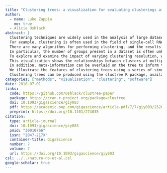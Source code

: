 ```yaml
---
title: "Clustering trees: a visualization for evaluating clusterings at multiple resolutions"
author:
  - name: Luke Zappia
    me: true
  - Alicia Oshlack
abstract: |
  Clustering techniques are widely used in the analysis of large datasets to group together samples with similar properties.
  For example, clustering is often used in the field of single-cell RNA-sequencing in order to identify different cell types present in a tissue sample.
  There are many algorithms for performing clustering, and the results can vary substantially.
  In particular, the number of groups present in a dataset is often unknown, and the number of clusters identified by an algorithm can change based on the parameters used.
  To explore and examine the impact of varying clustering resolution, we present clustering trees.
  This visualization shows the relationships between clusters at multiple resolutions, allowing researchers to see how samples move as the number of clusters increases.
  In addition, meta-information can be overlaid on the tree to inform the choice of resolution and guide in identification of clusters.
  We illustrate the features of clustering trees using a series of simulations as well as two real examples, the classical iris dataset and a complex single-cell RNA-sequencing dataset.
  Clustering trees can be produced using the clustree R package, available from CRAN and developed on GitHub.
categories: ["methods", "visualisation", "clustering", "software"]
date: 2018-07-01
links:
  code: https://github.com/Oshlack/clustree-paper
  package: https://cran.r-project.org/package=clustree
  doi: 10.1093/gigascience/giy083
  pdf: https://academic.oup.com/gigascience/article-pdf/7/7/giy083/25205178/giy083.pdf
  preprint: https://doi.org/10.1101/274035
citation:
  type: article-journal
  doi: 10.1093/gigascience/giy083
  pmid: "30010766"
  issn: "2047-217X"
  container-title: GigaScience
  number: 7
  volume: 7
  url: https://doi.org/10.1093/gigascience/giy083
csl: ../../nature-no-et-al.csl
google-scholar: true
---
```

